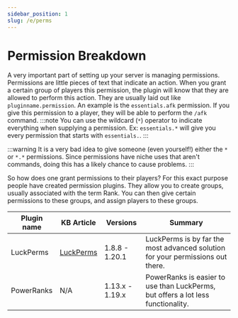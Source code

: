 ```yaml
---
sidebar_position: 1
slug: /e/perms
---
```


# Permission Breakdown

A very important part of setting up your server is managing permissions. Permissions are little pieces of text that indicate an action. When you grant a certain group of players this permission, the plugin will know that they are allowed to perform this action. They are usually laid out like `pluginname.permission`.  An example is the `essentials.afk` permission. If you give this permission to a player, they will be able to perform the `/afk` command.
:::note
You can use the wildcard (`*`) operator to indicate everything when supplying a permission.
Ex: `essentials.*` will give you every permission that starts with `essentials.`.
:::

:::warning
It is a very bad idea to give someone (even yourself!) either the `*` or `*.*` permissions. Since permissions have niche uses that aren't commands, doing this has a likely chance to cause problems.
:::
 
So how does one grant permissions to their players? For this exact purpose people have created permission plugins. They allow you to create groups, usually associated with the term Rank. You can then give certain permissions to these groups, and assign players to these groups.

Plugin name | KB Article | Versions | Summary
------------ | ------- | -------- | -------
LuckPerms |[LuckPerms](/e/perms/luckperms) | 1.8.8 - 1.20.1 | LuckPerms is by far the most advanced solution for your permissions out there.
PowerRanks | N/A | 1.13.x - 1.19.x | PowerRanks is easier to use than LuckPerms, but offers a lot less functionality.
